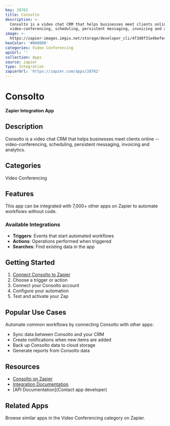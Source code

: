 ```yaml
---
key: 28762
title: Consolto
description: >-
  Consolto is a video chat CRM that helps businesses meet clients online --
  video-conferencing, scheduling, persistent messaging, invoicing and analytics.
image: >-
  https://zapier-images.imgix.net/storage/developer_cli/4f3d0f31e4befe43588a4038328d7d91.png?auto=format%2Ccompress&ixlib=python-3.0.0&q=50
hexColor: '#000000'
categories: Video Conferencing
apiUrl: ''
collection: Apps
source: zapier
type: Integration
zapierUrl: 'https://zapier.com/apps/28762'
---
```

# Consolto

**Zapier Integration App**

## Description

Consolto is a video chat CRM that helps businesses meet clients online -- video-conferencing, scheduling, persistent messaging, invoicing and analytics.

## Categories

Video Conferencing

## Features

This app can be integrated with 7,000+ other apps on Zapier to automate workflows without code.

### Available Integrations

- **Triggers**: Events that start automated workflows
- **Actions**: Operations performed when triggered
- **Searches**: Find existing data in the app

## Getting Started

1. [Connect Consolto to Zapier](https://zapier.com/apps/28762)
2. Choose a trigger or action
3. Connect your Consolto account
4. Configure your automation
5. Test and activate your Zap

## Popular Use Cases

Automate common workflows by connecting Consolto with other apps:

- Sync data between Consolto and your CRM
- Create notifications when new items are added
- Back up Consolto data to cloud storage
- Generate reports from Consolto data

## Resources

- [Consolto on Zapier](https://zapier.com/apps/28762)
- [Integration Documentation](https://zapier.com/apps/28762/integrations)
- [API Documentation](Contact app developer)

## Related Apps

Browse similar apps in the Video Conferencing category on Zapier.
